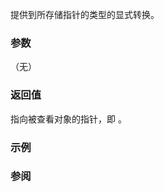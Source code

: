{{cpp/experimental/observer_ptr/title|operator element_type*}}
{{cpp/experimental/lib extensions 2/observer_ptr/navbar}}

{{ddcl|since=libfund_ts_2|1=
constexpr explicit operator element_type*() const noexcept;
}}

提供到所存储指针的类型的显式转换。

===参数===
（无）

===返回值===
指向被查看对象的指针，即 {{c|get()}}。

===示例===
{{example
|code=
|output=
}}

===参阅===
{{dsc begin}}
{{dsc inc|cpp/experimental/observer_ptr/dsc get}}
{{dsc end}}

{{langlinks|en}}